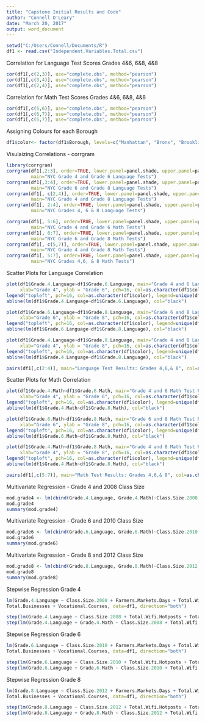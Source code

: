 ---
title: "Capstone Initial Results and Code"
author: "Connell O'Leary"
date: "March 20, 2017"
output: word_document
---
```{r}
setwd("C:/Users/Connell/Documents/R")
df1 <- read.csv("Independent.Variables.Total.csv")

```

Correlation for Language Test Scores
Grades 4&6, 6&8, 4&8
```{r}
cor(df1[,c(2,3)], use="complete.obs", method="pearson")
cor(df1[,c(3,4)], use="complete.obs", method="pearson")
cor(df1[,c(2,4)], use="complete.obs", method="pearson")
```

Correlation for Math Test Scores
Grades 4&6, 6&8, 4&8
```{r}
cor(df1[,c(5,6)], use="complete.obs", method="pearson")
cor(df1[,c(6,7)], use="complete.obs", method="pearson")
cor(df1[,c(5,7)], use="complete.obs", method="pearson")
```

Assigning Colours for each Borough
```{r}
df1$color<- factor(df1$Borough, levels=c("Manhattan", "Bronx", "Brooklin", "Queens", "Staten Island"), labels=rainbow(5))
```

Visulaizing Correlations - corrgram
```{r}
library(corrgram)
corrgram(df1[,2:3], order=TRUE, lower.panel=panel.shade, upper.panel=panel.pie, text.panel=panel.txt, 
         main="NYC Grade 4 and Grade 6 Language Tests")
corrgram(df1[,3:4], order=TRUE, lower.panel=panel.shade, upper.panel=panel.pie, text.panel=panel.txt, 
         main="NYC Grade 6 and Grade 8 Language Tests")
corrgram(df1[, c(2,4)], order=TRUE, lower.panel=panel.shade, upper.panel=panel.pie, text.panel=panel.txt, 
         main="NYC Grade 4 and Grade 8 Language Tests")
corrgram(df1[, 2:4], order=TRUE, lower.panel=panel.shade, upper.panel=panel.pie, text.panel=panel.txt, 
         main="NYC Grades 4, 6 & 8 Language Tests")

corrgram(df1[, 5:6], order=TRUE, lower.panel=panel.shade, upper.panel=panel.pie, text.panel=panel.txt, 
         main="NYC Grade 4 and Grade 6 Math Tests")
corrgram(df1[, 6:7], order=TRUE, lower.panel=panel.shade, upper.panel=panel.pie, text.panel=panel.txt, 
         main="NYC Grade 6 and Grade 8 Math Tests")
corrgram(df1[, c(5,7)], order=TRUE, lower.panel=panel.shade, upper.panel=panel.pie, text.panel=panel.txt, 
         main="NYC Grade 4 and Grade 8 Math Tests")
corrgram(df1[, 5:7], order=TRUE, lower.panel=panel.shade, upper.panel=panel.pie, text.panel=panel.txt, 
         main="NYC Grades 4,6, & 8 Math Tests")
```

Scatter Plots for Language Correlation
```{r}
plot(df1$Grade.4.Language~df1$Grade.6.Language, main="Grade 4 and 6 Language Test Results Compared", 
     xlab="Grade 4", ylab = "Grade 6", pch=16, col=as.character(df1$color))
legend("topleft", pch=16, col=as.character(df1$color), legend=unique(df1$Borough), text.font = 1, cex = 0.75)
abline(lm(df1$Grade.4.Language~df1$Grade.6.Language), col="black")

plot(df1$Grade.6.Language~df1$Grade.8.Language, main="Grade 6 and 8 Language Test Results Compared", 
     xlab="Grade 6", ylab = "Grade 8", pch=16, col=as.character(df1$color))
legend("topleft", pch=16, col=as.character(df1$color), legend=unique(df1$Borough), text.font = 1, cex = 0.75)
abline(lm(df1$Grade.6.Language~df1$Grade.8.Language), col="black")

plot(df1$Grade.4.Language~df1$Grade.8.Language, main="Grade 4 and 8 Language Test Results Compared", 
     xlab="Grade 4", ylab = "Grade 8", pch=16, col=as.character(df1$color))
legend("topleft", pch=16, col=as.character(df1$color), legend=unique(df1$Borough), text.font = 1, cex = 0.75)
abline(lm(df1$Grade.4.Language~df1$Grade.8.Language), col="black")

pairs(df1[,c(2:4)], main="Language Test Results: Grades 4,6,& 8", col=as.character(df1$color), pch=16)
```

Scatter Plots for Math Correlation
```{r}
plot(df1$Grade.4.Math~df1$Grade.6.Math, main="Grade 4 and 6 Math Test Results Compared", 
     xlab="Grade 4", ylab = "Grade 6", pch=16, col=as.character(df1$color))
legend("topleft", pch=16, col=as.character(df1$color), legend=unique(df1$Borough), text.font = 1, cex = 0.75)
abline(lm(df1$Grade.4.Math~df1$Grade.8.Math), col="black")

plot(df1$Grade.6.Math~df1$Grade.8.Math, main="Grade 6 and 8 Math Test Results Compared", 
     xlab="Grade 6", ylab = "Grade 8", pch=16, col=as.character(df1$color))
legend("topleft", pch=16, col=as.character(df1$color), legend=unique(df1$Borough), text.font = 1, cex = 0.75)
abline(lm(df1$Grade.6.Math~df1$Grade.8.Math), col="black")

plot(df1$Grade.4.Math~df1$Grade.8.Math, main="Grade 4 and 8 Math Test Results Compared", 
     xlab="Grade 4", ylab = "Grade 8", pch=16, col=as.character(df1$color))
legend("topleft", pch=16, col=as.character(df1$color), legend=unique(df1$Borough), text.font = 1, cex = 0.75)
abline(lm(df1$Grade.4.Math~df1$Grade.8.Math), col="black")

pairs(df1[,c(5:7)], main="Math Test Results: Grades 4,6,& 8", col=as.character(df1$color), pch=16)
```

Multivariate Regression - Grade 4 and 2008 Class Size
```{r}
mod.grade4 <- lm(cbind(Grade.4.Language, Grade.4.Math)~Class.Size.2008, data = df1)
mod.grade4
summary(mod.grade4)
```

Multivariate Regression - Grade 6 and 2010 Class Size
```{r}
mod.grade6 <- lm(cbind(Grade.6.Language, Grade.6.Math)~Class.Size.2010, data = df1)
mod.grade6
summary(mod.grade6)
```

Multivariate Regression - Grade 8 and 2012 Class Size
```{r}
mod.grade8 <- lm(cbind(Grade.8.Language, Grade.8.Math)~Class.Size.2012, data = df1)
mod.grade8
summary(mod.grade8)
```

Stepwise Regression Grade 4
```{r}
lm(Grade.4.Language ~ Class.Size.2008 + Farmers.Markets.Days + Total.Wifi.Hotposts + Total.Libraries + Violent.Crimes+ Property.Crimes + Housing.Starts +
Total.Businesses + Vocational.Courses, data=df1, direction="both")

step(lm(Grade.4.Language ~ Class.Size.2008 + Total.Wifi.Hotposts + Total.Libraries, data=df1, direction="both"))
step(lm(Grade.4.Language + Grade.4.Math ~ Class.Size.2008 + Total.Wifi.Hotposts + Total.Libraries, data=df1, direction="both"))
```

Stepwise Regression Grade 6
```{r}
lm(Grade.6.Language ~ Class.Size.2010 + Farmers.Markets.Days + Total.Wifi.Hotposts + Total.Libraries + Violent.Crimes+ Property.Crimes + Housing.Starts +
Total.Businesses + Vocational.Courses, data=df1, direction="both")

step(lm(Grade.6.Language ~ Class.Size.2010 + Total.Wifi.Hotposts + Total.Libraries, data=df1, direction="both"))
step(lm(Grade.6.Language + Grade.6.Math ~ Class.Size.2010 + Total.Wifi.Hotposts + Total.Libraries, data=df1, direction="both"))
```

Stepwise Regression Grade 8
```{r}
lm(Grade.8.Language ~ Class.Size.2012 + Farmers.Markets.Days + Total.Wifi.Hotposts + Total.Libraries + Violent.Crimes+ Property.Crimes + Housing.Starts +
Total.Businesses + Vocational.Courses, data=df1, direction="both")

step(lm(Grade.8.Language ~ Class.Size.2012 + Total.Wifi.Hotposts + Total.Libraries, data=df1, direction="both"))
step(lm(Grade.8.Language + Grade.8.Math ~ Class.Size.2012 + Total.Wifi.Hotposts + Total.Libraries, data=df1, direction="both"))
```


